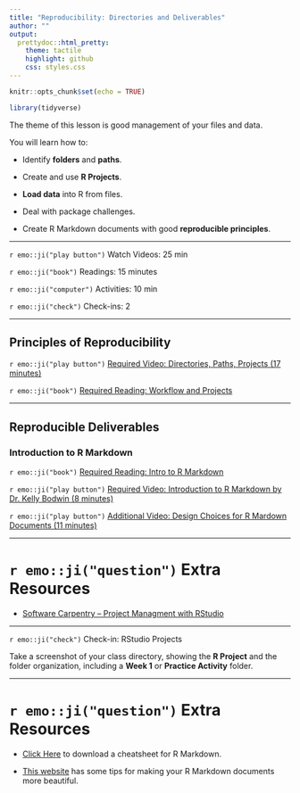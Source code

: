 ```yaml
---
title: "Reproducibility: Directories and Deliverables"
author: ""
output:
  prettydoc::html_pretty:
    theme: tactile
    highlight: github
    css: styles.css
---
```


```r
knitr::opts_chunk$set(echo = TRUE)
```

```r
library(tidyverse)
```

The theme of this lesson is good management of your files and data.

You will learn how to:

* Identify **folders** and **paths**.

* Create and use **R Projects**.

* **Load data** into R from files.

* Deal with package challenges.

* Create R Markdown documents with good **reproducible principles**.

---

`r emo::ji("play button")` Watch Videos: 25 min

`r emo::ji("book")` Readings: 15 minutes 

`r emo::ji("computer")` Activities: 10 min 

`r emo::ji("check")` Check-ins: 2

---

## Principles of Reproducibility

`r emo::ji("play button")` [Required Video: Directories, Paths, Projects (17 minutes)](http://somup.com/creu0fbzyn)

`r emo::ji("book")` [Required Reading: Workflow and Projects](https://r4ds.had.co.nz/workflow-projects.html) 

---

## Reproducible Deliverables

### Introduction to R Markdown

`r emo::ji("book")` [Required Reading: Intro to R Markdown](https://r4ds.had.co.nz/r-markdown.html)

`r emo::ji("play button")` [Required Video: Introduction to R Markdown by Dr. Kelly Bodwin (8 minutes)](https://www.youtube.com/embed/Zt6MJ2m2bNk)

<!-- UPDATE VIDEO WITH NEW SLIDES -->

`r emo::ji("play button")` [Additional Video: Design Choices for R Mardown Documents (11 minutes)](https://www.youtube.com/watch?v=w_HV_RI1lN8)

---

# `r emo::ji("question")` Extra Resources

* [Software Carpentry -- Project Managment with RStudio](http://swcarpentry.github.io/r-novice-gapminder/02-project-intro/index.html)

---

`r emo::ji("check")` Check-in: RStudio Projects

Take a screenshot of your class directory, showing the **R Project** and the
folder organization, including a **Week 1** or **Practice Activity** folder.

---

# `r emo::ji("question")` Extra Resources

* [Click Here](https://www.rstudio.com/wp-content/uploads/2015/02/rmarkdown-cheatsheet.pdf)
to download a cheatsheet for R Markdown.

* [This website](https://holtzy.github.io/Pimp-my-rmd/) has some tips for making
your R Markdown documents more beautiful.
